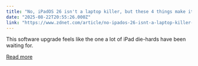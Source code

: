 ```yaml
---
title: "No, iPadOS 26 isn't a laptop killer, but these 4 things make it a huge leap forward"
date: "2025-08-22T20:55:26.000Z"
link: "https://www.zdnet.com/article/no-ipados-26-isnt-a-laptop-killer-but-these-4-things-make-it-a-huge-leap-forward/"
---
```


This software upgrade feels like the one a lot of iPad die-hards have been waiting for.

[Read more](https://www.zdnet.com/article/no-ipados-26-isnt-a-laptop-killer-but-these-4-things-make-it-a-huge-leap-forward/)
